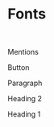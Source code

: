 


<Meta title="Documentation/Text" />

<style>{`
* {
  font-family: ${font.family.base} !important;
  font-weight: ${font.weight.regular};
  line-height: 1.75 !important;
}

.size__mentions {
  font-size: ${font.size.mentions}px;
}

.size__text {
  font-size: ${font.size.text}px;
}

.size__s{
  font-size: ${font.size.s}px;
  font-weight: ${font.weight.bold};
}

.size__m{
  font-size: ${font.size.m}px;
  font-weight: ${font.weight.bold};
}

.size__l{
  font-size: ${font.size.l}px;
  font-weight: ${font.weight.bold};
}

.size__xl{
  font-size: ${font.size.xl}px;
  font-weight: ${font.weight.bold};
}
`}</style>

# Fonts
<br />

<p class="size__mentions">Mentions</p>
<p class="size__btn">Button</p>
<p class="size__text">Paragraph</p>
<p class="size__s">Heading 2</p>
<p class="size__l">Heading 1</p>